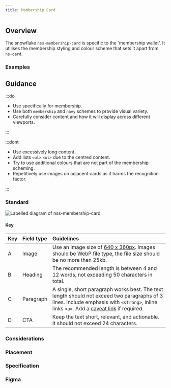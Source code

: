 ```yaml
---
title: Membership Card
---
```





## Overview

<CompDetails name={componentName} />

The snowflake `nss-membership-card` is specific to the 'membership wallet'. It utilises the membership styling and colour scheme that sets it apart from `ns-card`.

### Examples

<Tabs>
  <TabItem label="Standard">
    <Tabs>
      <TabItem label="Membership scheme">
        <ExampleViewer type="standard" snowflake/>
      </TabItem>
      <TabItem label="Navy scheme">
        <ExampleViewer type="scheme-navy" snowflake/>
      </TabItem>
    </Tabs>
  </TabItem>
</Tabs>

## Guidance

:::do

- Use specifically for membership.
- Use both `membership` and `navy` schemes to provide visual variety.
- Carefully consider content and how it will display across different viewports.

:::

:::dont

- Use excessively long content.
- Add lists `<ul>` `<ol>` due to the centred content.
- Try to use additional colours that are not part of the membership scheming.
- Repetitively use images on adjacent cards as it harms the recognition factor.

:::

### Standard

![Labelled diagram of nss-membership-card](@assets/components/nss-membership-card/guidance.webp)

#### Key

| Key | Field type | Guidelines |
| :--- | :--- | :--- |
| <span class="marker">A</span> | Image | Use an image size of [640 x 360px](/guidelines/assets#640x360px). Images should be WebP file type, the file size should be no more than 25kb. |
| <span class="marker">B</span> | Heading | The recommended length is between 4 and 12 words, not exceeding 50 characters in total. |
| <span class="marker">C</span> | Paragraph | A single, short paragraph works best. The text length should not exceed two paragraphs of 3 lines. Include emphasis with `<strong>`, inline links `<a>`. Add a [caveat link](/components/ns-caveat) if required. |
| <span class="marker">D</span> | CTA | Keep the text short, relevant, and actionable. It should not exceed 24 characters. |

### Considerations

### Placement

<Placement name={componentName} />

### Specification

<Specification name={componentName} exclude='inactive, inactive-message, background, pill-over-image, decoration' />

### Figma

<Figma name={componentName} />
